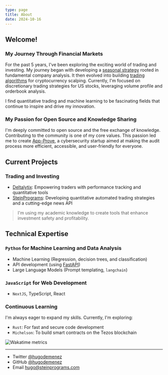 ```yaml
---
type: page
title: About
date: 2024-10-16
---
```



## Welcome!

### My Journey Through Financial Markets

For the past 5 years, I've been exploring the exciting world of trading and investing. My journey began with developing a [seasonal strategy](/posts/seasonal-strategy) rooted in fundamental company analysis. It then evolved into building [trading algorithms](/posts/trading-algorithms) for cryptocurrency scalping. Currently, I'm focused on discretionary trading strategies for US stocks, leveraging volume profile and orderbook analysis.

I find quantitative trading and machine learning to be fascinating fields that continue to inspire and drive my innovation.

### My Passion for Open Source and Knowledge Sharing

I'm deeply committed to open source and the free exchange of knowledge. Contributing to the community is one of my core values. This passion led me to create [App-Prove](https://app-prove.com), a cybersecurity startup aimed at making the audit process more efficient, accessible, and user-friendly for everyone.

## Current Projects 

### Trading and Investing
* [Deltalytix](https://deltalytix.app): Empowering traders with performance tracking and quantitative tools
* [SteinPrograms](https://steinprograms.com): Developing quantitative automated trading strategies and a cutting-edge news API

> I'm using my academic knowledge to create tools that enhance investment safety and profitability.

## Technical Expertise

### `Python` for Machine Learning and Data Analysis

* Machine Learning (Regression, decision trees, and classification)
* API development (using [FastAPI](https://fastapi.tiangolo.com))
* Large Language Models (Prompt templating, `langchain`)

### `JavaScript` for Web Development

* `NextJS`, TypeScript, React

### Continuous Learning

I'm always eager to expand my skills. Currently, I'm exploring:

* `Rust`: For fast and secure code development
* `Michelson`: To build smart contracts on the Tezos blockchain

<Image
  src="https://raw.githubusercontent.com/hugodemenez/hugodemenez/main/metrics.plugin.wakatime.svg"
  alt="Wakatime metrics"
  width={1125}
  height={750}
  priority
  className="next-image"
/>

---

- Twitter [@hugodemenez](https://twitter.com/hugodemenez)
- GitHub [@hugodemenez](https://github.com/hugodemenez)
- Email hugo@steinprograms.com
